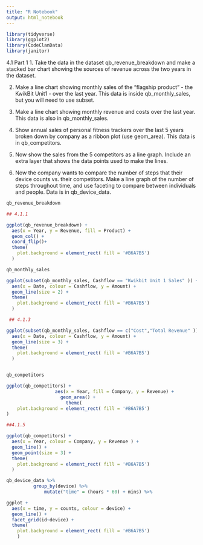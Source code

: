 ```yaml
---
title: "R Notebook"
output: html_notebook
---
```


```r
library(tidyverse)
library(ggplot2)
library(CodeClanData)
library(janitor)

```
4.1 Part 1
1. Take the data in the dataset qb_revenue_breakdown and make a stacked bar chart showing the sources of revenue across the two years in the dataset.

2. Make a line chart showing monthly sales of the “flagship product” - the KwikBit Unit1 - over the last year. This data is inside qb_monthly_sales, but you will need to use subset.

3. Make a line chart showing monthly revenue and costs over the last year. This data is also in qb_monthly_sales.

4. Show annual sales of personal fitness trackers over the last 5 years broken down by company as a ribbon plot (use geom_area). This data is in qb_competitors.

5. Now show the sales from the 5 competitors as a line graph. Include an extra layer that shows the data points used to make the lines.

6. Now the company wants to compare the number of steps that their device counts vs. their competitors. Make a line graph of the number of steps throughout time, and use faceting to compare between individuals and people. Data is in qb_device_data.

```r
qb_revenue_breakdown


```


```r

## 4.1.1

ggplot(qb_revenue_breakdown) +
  aes(x = Year, y = Revenue, fill = Product) +
  geom_col() +
  coord_flip()+
  theme(
    plot.background = element_rect( fill = '#B6A7B5')
  )
```


```r
qb_monthly_sales
```


```r

ggplot(subset(qb_monthly_sales, Cashflow == "Kwikbit Unit 1 Sales" )) +
  aes(x = Date, colour = Cashflow, y = Amount) +
  geom_line(size = 2) +
  theme(
    plot.background = element_rect( fill = '#B6A7B5')
  )

```





```r
 ## 4.1.3

ggplot(subset(qb_monthly_sales, Cashflow == c("Cost","Total Revenue" )) )+
  aes(x = Date, colour = Cashflow, y = Amount) +
  geom_line(size = 3) +
  theme(
    plot.background = element_rect( fill = '#B6A7B5')
  )



```


```r

qb_competitors

ggplot(qb_competitors) +
                  aes(x = Year, fill = Company, y = Revenue) +
                    geom_area() +
                      theme(
    plot.background = element_rect( fill = '#B6A7B5')
)
```


```r
##4.1.5

ggplot(qb_competitors) +
  aes(x = Year, colour = Company, y = Revenue ) +
  geom_line() +
  geom_point(size = 3) +
  theme(
    plot.background = element_rect( fill = '#B6A7B5')
  )

```





```r
qb_device_data %>%
          group_by(device) %>%
              mutate("time" = (hours * 60) + mins) %>%

ggplot +
  aes(x = time, y = counts, colour = device) +
  geom_line() +
  facet_grid(id~device) +
  theme(
    plot.background = element_rect( fill = '#B6A7B5') 
    )
  
```







